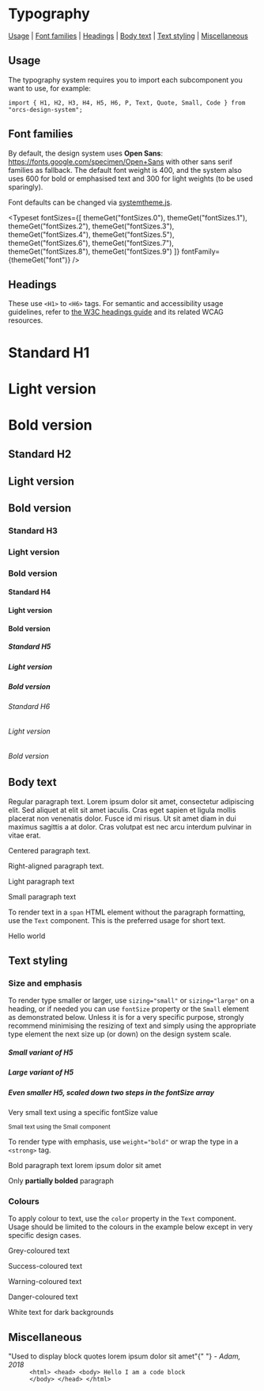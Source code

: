 
<Meta title="System/Typography" />

# Typography

[Usage](#usage) | [Font families](#font-families) | [Headings](#headings) | [Body text](#body-text) | [Text styling](#text-styling) | [Miscellaneous](#miscellaneous)

## Usage

The typography system requires you to import each subcomponent you want to use, for example:

```
import { H1, H2, H3, H4, H5, H6, P, Text, Quote, Small, Code } from "orcs-design-system";
```

## Font families

By default, the design system uses **Open Sans**: https://fonts.google.com/specimen/Open+Sans with other sans serif families as fallback. The default font weight is 400, and the system also uses 600 for bold or emphasised text and 300 for light weights (to be used sparingly).

Font defaults can be changed via [systemtheme.js](https://github.com/orchestrated-io/orca-design-system/blob/master/packages/orcs-design-system/lib/systemtheme.js).

<Typeset
  fontSizes={[
    themeGet("fontSizes.0"),
    themeGet("fontSizes.1"),
    themeGet("fontSizes.2"),
    themeGet("fontSizes.3"),
    themeGet("fontSizes.4"),
    themeGet("fontSizes.5"),
    themeGet("fontSizes.6"),
    themeGet("fontSizes.7"),
    themeGet("fontSizes.8"),
    themeGet("fontSizes.9")
  ]}
  fontFamily={themeGet("font")}
/>

## Headings

These use `<H1>` to `<H6>` tags. For semantic and accessibility usage guidelines, refer to [the W3C headings guide](https://www.w3.org/WAI/tutorials/page-structure/headings/) and its related WCAG resources.

<Preview>
  <Story name="Headings/H1 to H6">
    <Spacer my={4}>
      <Box>
        <H1>Standard H1</H1>
        <H1 weight="light">Light version</H1>
        <H1 weight="bold">Bold version</H1>
      </Box>
      <Box>
        <H2>Standard H2</H2>
        <H2 weight="light">Light version</H2>
        <H2 weight="bold">Bold version</H2>
      </Box>
      <Box>
        <H3>Standard H3</H3>
        <H3 weight="light">Light version</H3>
        <H3 weight="bold">Bold version</H3>
      </Box>
      <Box>
        <H4>Standard H4</H4>
        <H4 weight="light">Light version</H4>
        <H4 weight="bold">Bold version</H4>
      </Box>
      <Box>
        <H5>Standard H5</H5>
        <H5 weight="light">Light version</H5>
        <H5 weight="bold">Bold version</H5>
      </Box>
      <Box>
        <H6>Standard H6</H6>
        <H6 weight="light">Light version</H6>
        <H6 weight="bold">Bold version</H6>
      </Box>
    </Spacer>
  </Story>
</Preview>

## Body text

<Preview>
  <Story name="Body text/Paragraph">
    <Spacer my={3}>
      <P>
        Regular paragraph text. Lorem ipsum dolor sit amet, consectetur
        adipiscing elit. Sed aliquet at elit sit amet iaculis. Cras eget sapien
        et ligula mollis placerat non venenatis dolor. Fusce id mi risus. Ut sit
        amet diam in dui maximus sagittis a at dolor. Cras volutpat est nec arcu
        interdum pulvinar in vitae erat.
      </P>
      <P textAlign="center">Centered paragraph text.</P>
      <P textAlign="right">Right-aligned paragraph text.</P>
      <P weight="light">Light paragraph text</P>
      <P sizing="small">Small paragraph text</P>
    </Spacer>
  </Story>
</Preview>

To render text in a `span` HTML element without the paragraph formatting, use the `Text` component. This is the preferred usage for short text.

<Preview>
  <Story name="Body text/Text">
    <Text>Hello world</Text>
  </Story>
</Preview>

## Text styling

### Size and emphasis

To render type smaller or larger, use `sizing="small"` or `sizing="large"` on a heading, or if needed you can use `fontSize` property or the `Small` element as demonstrated below. Unless it is for a very specific purpose, strongly recommend minimising the resizing of text and simply using the appropriate type element the next size up (or down) on the design system scale.

<Preview>
  <Story name="Styling/Sizing">
    <Spacer my={3}>
      <H5 sizing="small">Small variant of H5</H5>
      <H5 sizing="large">Large variant of H5</H5>
      <H5 fontSize={2}>
        Even smaller H5, scaled down two steps in the fontSize array
      </H5>
      <P fontSize="10px">Very small text using a specific fontSize value</P>
      <Small>Small text using the Small component</Small>
    </Spacer>
  </Story>
</Preview>

To render type with emphasis, use `weight="bold"` or wrap the type in a `<strong>` tag.

<Preview>
  <Story name="Styling/Emphasis">
    <Spacer my={3}>
      <P weight="bold">Bold paragraph text lorem ipsum dolor sit amet</P>
      <P>
        Only <strong>partially bolded</strong> paragraph
      </P>
    </Spacer>
  </Story>
</Preview>

### Colours

To apply colour to text, use the `color` property in the `Text` component. Usage should be limited to the colours in the example below except in very specific design cases.

<Preview>
  <Story name="Styling/Colours">
    <Spacer my={2}>
      <P color="grey">Grey-coloured text</P>
      <P color="success">Success-coloured text</P>
      <P color="warning">Warning-coloured text</P>
      <P color="danger">Danger-coloured text</P>
      <Box bg="greyDarker" p="r">
        <P color="white">White text for dark backgrounds</P>
      </Box>
    </Spacer>
  </Story>
</Preview>

## Miscellaneous

<Preview>
  <Story name="Miscellaneous/Blockquote">
    <Quote>
      "Used to display block quotes lorem ipsum dolor sit amet"{" "}
      <em> - Adam, 2018</em>
    </Quote>
  </Story>
</Preview>

<Preview>
  <Story name="Miscellaneous/Code">
    <Code>
      &lt;html&gt; &lt;head&gt; &lt;body&gt; Hello I am a code block
      &lt;/body&gt; &lt;/head&gt; &lt;/html&gt;
    </Code>
  </Story>
</Preview>
